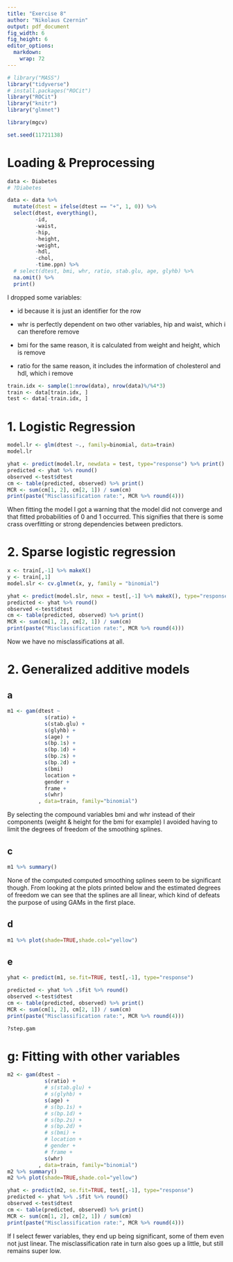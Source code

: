 ```yaml
---
title: "Exercise 8"
author: "Nikolaus Czernin"
output: pdf_document
fig_width: 6 
fig_height: 6
editor_options: 
  markdown: 
    wrap: 72
---
```


```r
# library("MASS")
library("tidyverse")
# install.packages("ROCit")
library("ROCit")
library("knitr")
library("glmnet")

library(mgcv)

set.seed(11721138)
```
# Loading & Preprocessing
```r
data <- Diabetes
# ?Diabetes

data <- data %>% 
  mutate(dtest = ifelse(dtest == "+", 1, 0)) %>% 
  select(dtest, everything(), 
         -id, 
         -waist, 
         -hip, 
         -height, 
         -weight, 
         -hdl, 
         -chol, 
         -time.ppn) %>%
  # select(dtest, bmi, whr, ratio, stab.glu, age, glyhb) %>%
  na.omit() %>% 
  print()
```

I dropped some variables:

-   id because it is just an identifier for the row

-   whr is perfectly dependent on two other
    variables, hip and waist, which i can therefore remove

-   bmi for the same reason, it is calculated from weight and height, which is remove

-   ratio for the same reason, it includes the information of cholesterol and hdl, which i remove

```r
train.idx <- sample(1:nrow(data), nrow(data)%/%4*3)
train <- data[train.idx, ]
test <- data[-train.idx, ]
```


# 1. Logistic Regression
```r
model.lr <- glm(dtest ~., family=binomial, data=train)
model.lr

```


```r
yhat <- predict(model.lr, newdata = test, type="response") %>% print()
predicted <- yhat %>% round()
observed <-test$dtest
cm <- table(predicted, observed) %>% print()
MCR <- sum(cm[1, 2], cm[2, 1]) / sum(cm)
print(paste("Misclassification rate:", MCR %>% round(4)))

```
When fitting the model I got a warning that the model did not converge and that 
fitted probabilities of 0 and 1 occurred. This signifies that there is some crass 
overfitting or strong dependencies between predictors. 

# 2. Sparse logistic regression
```r
x <- train[,-1] %>% makeX()
y <- train[,1]  
model.slr <- cv.glmnet(x, y, family = "binomial")

yhat <- predict(model.slr, newx = test[,-1] %>% makeX(), type="response")
predicted <- yhat %>% round()
observed <-test$dtest
cm <- table(predicted, observed) %>% print()
MCR <- sum(cm[1, 2], cm[2, 1]) / sum(cm)
print(paste("Misclassification rate:", MCR %>% round(4)))

```
Now we have no misclassifications at all. 

# 2. Generalized additive models
## a

```r
m1 <- gam(dtest ~ 
            s(ratio) +
            s(stab.glu) +
            s(glyhb) +
            s(age) +
            s(bp.1s) +
            s(bp.1d) +
            s(bp.2s) +
            s(bp.2d) +
            s(bmi) 
            location +
            gender +
            frame +
            s(whr)
          , data=train, family="binomial")
```
By selecting the compound variables bmi and whr instead of their components (weight & height for the bmi for example) I avoided having to limit the degrees of freedom of the smoothing splines.  


## c
```r
m1 %>% summary()

```
None of the computed computed smoothing splines seem to be significant though. 
From looking at the plots printed below and the estimated degrees of freedom we can 
see that the splines are all linear, which kind of defeats the purpose of using GAMs in the first place. 

## d

```r
m1 %>% plot(shade=TRUE,shade.col="yellow")

```
## e
```r
yhat <- predict(m1, se.fit=TRUE, test[,-1], type="response")

predicted <- yhat %>% .$fit %>% round()
observed <-test$dtest
cm <- table(predicted, observed) %>% print()
MCR <- sum(cm[1, 2], cm[2, 1]) / sum(cm)
print(paste("Misclassification rate:", MCR %>% round(4)))

```

```r
?step.gam
```

# g: Fitting with other variables
```r
m2 <- gam(dtest ~ 
            s(ratio) +
            # s(stab.glu) +
            # s(glyhb) +
            s(age) +
            # s(bp.1s) +
            # s(bp.1d) +
            # s(bp.2s) +
            # s(bp.2d) +
            # s(bmi) +
            # location +
            # gender +
            # frame +
            s(whr)
          , data=train, family="binomial")
m2 %>% summary()
m2 %>% plot(shade=TRUE,shade.col="yellow")

yhat <- predict(m2, se.fit=TRUE, test[,-1], type="response")
predicted <- yhat %>% .$fit %>% round()
observed <-test$dtest
cm <- table(predicted, observed) %>% print()
MCR <- sum(cm[1, 2], cm[2, 1]) / sum(cm)
print(paste("Misclassification rate:", MCR %>% round(4)))

```
If I select fewer variables, they end up being significant, some of them even 
not just linear. The misclassification rate in turn also goes up a little, but 
still remains super low. 





